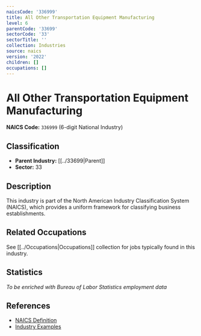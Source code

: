 ```yaml
---
naicsCode: '336999'
title: All Other Transportation Equipment Manufacturing
level: 6
parentCode: '33699'
sectorCode: '33'
sectorTitle: ''
collection: Industries
source: naics
version: '2022'
children: []
occupations: []
---
```

# All Other Transportation Equipment Manufacturing

**NAICS Code:** `336999` (6-digit National Industry)

## Classification

- **Parent Industry:** [[../33699|Parent]]
- **Sector:** 33

## Description

This industry is part of the North American Industry Classification System (NAICS), which provides a uniform framework for classifying business establishments.

## Related Occupations

See [[../Occupations|Occupations]] collection for jobs typically found in this industry.

## Statistics

*To be enriched with Bureau of Labor Statistics employment data*

## References

- [NAICS Definition](https://www.census.gov/naics/)
- [Industry Examples](https://www.census.gov/naics/2022NAICS/)
